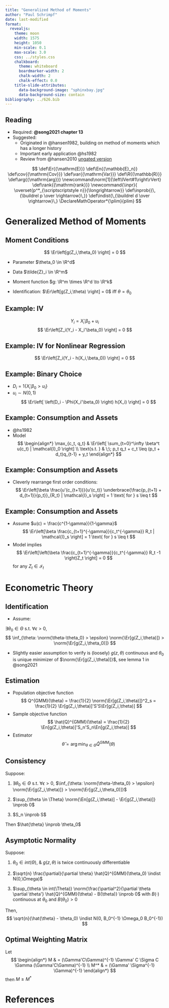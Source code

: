 ```yaml
---
title: "Generalized Method of Moments"
author: "Paul Schrimpf"
date: last-modified
format:
  revealjs:
    theme: moon
    width: 1575
    height: 1050
    min-scale: 0.1
    max-scale: 3.0
    css: ../styles.css
    chalkboard:
      theme: whiteboard
      boardmarker-width: 2
      chalk-width: 2
      chalk-effect: 0.0
    title-slide-attributes:
      data-background-image: "sphinxbay.jpg"
      data-background-size: contain
bibliography: ../626.bib
---
```



## Reading

- Required: **@song2021 chapter 13**
- Suggested:
  - Originated in @hansen1982, building on method of moments which has a longer history
  - Important early application @hs1982
  - Review from @hansen2010 [ungated version](http://larspeterhansen.org/wp-content/uploads/2016/10/Generalized-Method-of-Moments-Estimation.pdf)



$$
\def\Er{{\mathrm{E}}}
\def\En{{\mathbb{E}_n}}
\def\cov{{\mathrm{Cov}}}
\def\var{{\mathrm{Var}}}
\def\R{{\mathbb{R}}}
\def\arg{{\mathrm{arg}}}
\newcommand\norm[1]{\left\lVert#1\right\rVert}
\def\rank{{\mathrm{rank}}}
\newcommand{\inpr}{ \overset{p^*_{\scriptscriptstyle n}}{\longrightarrow}}
\def\inprob{{\,{\buildrel p \over \rightarrow}\,}}
\def\indist{\,{\buildrel d \over \rightarrow}\,}
\DeclareMathOperator*{\plim}{plim}
$$

# Generalized Method of Moments

## Moment Conditions

$$
\Er\left[g(Z_i,\theta_0) \right] = 0
$$

- Parameter $\theta_0 \in \R^d$

- Data $\tilde{Z}_i \in \R^m$

- Moment function $g: \R^m \times \R^d \to \R^k$

- Identification: $\Er\left[g(Z_i,\theta) \right] = 0$ iff $\theta=\theta_0$

## Example: IV
$$
Y_i = X_i' \beta_0 + u_i
$$
$$
\Er\left[Z_i(Y_i - X_i'\beta_0) \right] = 0
$$

## Example: IV for Nonlinear Regression
$$
\Er\left[Z_i(Y_i - h(X_i,\beta_0)) \right] = 0
$$

## Example: Binary Choice
- $D_i = 1\{X_i'\beta_0 > u_i\}$
- $u_i \sim N(0,1)$
$$
\Er\left[ \left(D_i - \Phi(X_i'\beta_0) \right) h(X_i) \right] = 0
$$

## Example: Consumption and Assets

- @hs1982
- Model
$$
\begin{align*}
\max_{c_t, q_t} & \Er\left[ \sum_{t=0}^\infty \beta^t u(c_t) | \mathcal{I}_0 \right] \\
\text{s.t. } & \;\; p_t q_t + c_t \leq (p_t + d_t)q_{t-1} + y_t
\end{align*}
$$

## Example: Consumption and Assets

- Cleverly rearrange first order conditions:
$$
\Er\left[\beta \frac{u'(c_{t+1})}{u'(c_t)} \underbrace{\frac{p_{t+1} + d_{t+1}}{p_t}}_{R_t} | \mathcal{I}_s \right] = 1 \text{ for } s \leq t
$$

## Example: Consumption and Assets

- Assume $u(c) = \frac{c^{1-\gamma}}{1-\gamma}$
$$
\Er\left[\beta \frac{c_{t+1}^{-\gamma}}{c_t^{-\gamma}} R_t | \mathcal{I}_s \right] = 1 \text{ for } s \leq t
$$
- Model implies
$$
\Er\left[\left(\beta \frac{c_{t+1}^{-\gamma}}{c_t^{-\gamma}} R_t -1 \right)Z_t \right] = 0
$$
for any $Z_t \in \mathcal{I}_t$

# Econometric Theory

## Identification

- Assume:

$\exists \theta_0 \in \Theta$ s.t. $\forall \epsilon>0$,
$$
\inf_{\theta: \norm{\theta-\theta_0} > \epsilon} \norm{\Er[g(Z_i,\theta)]} > \norm{\Er[g(Z_i,\theta_0)]}
$$

- Slightly easier assumption to verify is (loosely) $g(z,\theta)$ continuous and
$\theta_0$ is unique minimizer of $\norm{\Er[g(Z_i,\theta)]}$, see lemma 1 in @song2021

## Estimation

- Population objective function
$$
Q^{GMM}(\theta) = \frac{1}{2} \norm{\Er[g(Z_i,\theta)]}^2_s = \frac{1}{2} \Er[g(Z_i,\theta)]'S'S\Er[g(Z_i,\theta)]
$$
- Sample objective function
$$
\hat{Q}^{GMM}(\theta) = \frac{1}{2} \En[g(Z_i,\theta)]'S_n'S_n\En[g(Z_i,\theta)]
$$
- Estimator
$$
\hat{\theta} = \arg\min_{\theta \in \Theta}\hat{Q}^{GMM}(\theta)
$$

## Consistency


Suppose:

1. $\exists \theta_0 \in \Theta$ s.t. $\forall \epsilon>0$, $\inf_{\theta: \norm{\theta-\theta_0} > \epsilon} \norm{\Er[g(Z_i,\theta)]} > \norm{\Er[g(Z_i,\theta_0)]}$

2. $\sup_{\theta \in \Theta} \norm{\En[g(Z_i,\theta)] - \Er[g(Z_i,\theta)]} \inprob 0$

3. $S_n \inprob S$

Then $\hat{\theta} \inprob \theta_0$

## Asymptotic Normality


Suppose:

1. $\theta_0 \in int(\Theta)$, \& $g(z,\theta)$ is twice continuously differentiable

2. $\sqrt{n} \frac{\partial}{\partial \theta} \hat{Q}^{GMM}(\theta_0)
\indist N(0,\Omega)$

3. $\sup_{\theta \in int(\Theta)} \norm{\frac{\partial^2}{\partial
    \theta \partial \theta'} \hat{Q}^{GMM}(\theta) - B(\theta)}
\inprob 0$ with $B(\cdot)$ continuous at $\theta_0$ and $B(\theta_0) > 0$

Then,
$$
\sqrt{n}(\hat{\theta} - \theta_0) \indist N(0, B_0^{-1} \Omega_0 B_0^{-1})
$$

## Optimal Weighting Matrix

Let
$$
\begin{align*}
M & = (\Gamma'C\Gamma)^{-1} \Gamma' C \Sigma C \Gamma (\Gamma'C\Gamma)^{-1} \\
M^* & = (\Gamma' \Sigma^{-1} \Gamma)^{-1}
\end{align*}
$$
then $M \geq M^*$


# References
